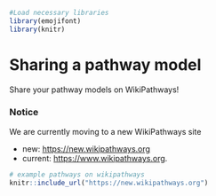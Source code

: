 
```r
#Load necessary libraries
library(emojifont)
library(knitr)
```

# Sharing a pathway model

Share your pathway models on WikiPathways!

### Notice
We are currently moving to a new WikiPathways site

- new: [https://new.wikipathways.org](https://new.wikipathways.org)
- current: [https://www.wikipathways.org](https://www.wikipathways.org/index.php/WikiPathways). 

```r
# example pathways on wikipathways 
knitr::include_url("https://new.wikipathways.org")
```


